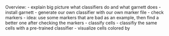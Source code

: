 Overview:
- explain big picture what classifiers do and what garnett does
- install garnett
- generate our own classifier with our own marker file
  - check markers
  - idea: use some markers that are bad as an example, then find a better one after checking the markers
  - classify cells 
- classifiy the same cells with a pre-trained classifier
- visualize cells colored by  
